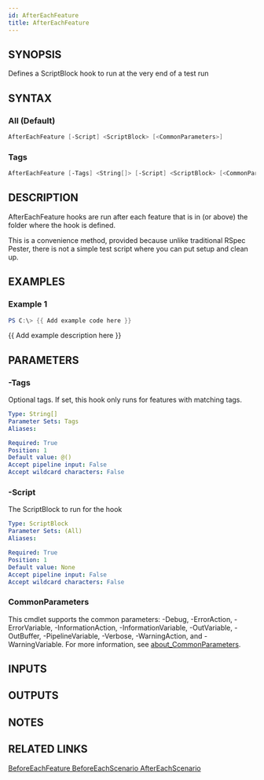 ```yaml
---
id: AfterEachFeature
title: AfterEachFeature
---
```


## SYNOPSIS
Defines a ScriptBlock hook to run at the very end of a test run

## SYNTAX

### All (Default)
```powershell
AfterEachFeature [-Script] <ScriptBlock> [<CommonParameters>]
```

### Tags
```powershell
AfterEachFeature [-Tags] <String[]> [-Script] <ScriptBlock> [<CommonParameters>]
```

## DESCRIPTION
AfterEachFeature hooks are run after each feature that is in (or above) the folder where the hook is defined.

This is a convenience method, provided because unlike traditional RSpec Pester,
there is not a simple test script where you can put setup and clean up.

## EXAMPLES

### Example 1
```powershell
PS C:\> {{ Add example code here }}
```

{{ Add example description here }}

## PARAMETERS

### -Tags
Optional tags.
If set, this hook only runs for features with matching tags.

```yaml
Type: String[]
Parameter Sets: Tags
Aliases:

Required: True
Position: 1
Default value: @()
Accept pipeline input: False
Accept wildcard characters: False
```

### -Script
The ScriptBlock to run for the hook

```yaml
Type: ScriptBlock
Parameter Sets: (All)
Aliases:

Required: True
Position: 1
Default value: None
Accept pipeline input: False
Accept wildcard characters: False
```

### CommonParameters
This cmdlet supports the common parameters: -Debug, -ErrorAction, -ErrorVariable, -InformationAction, -InformationVariable, -OutVariable, -OutBuffer, -PipelineVariable, -Verbose, -WarningAction, and -WarningVariable. For more information, see [about_CommonParameters](http://go.microsoft.com/fwlink/?LinkID=113216).

## INPUTS

## OUTPUTS

## NOTES

## RELATED LINKS

[BeforeEachFeature
BeforeEachScenario
AfterEachScenario]()
